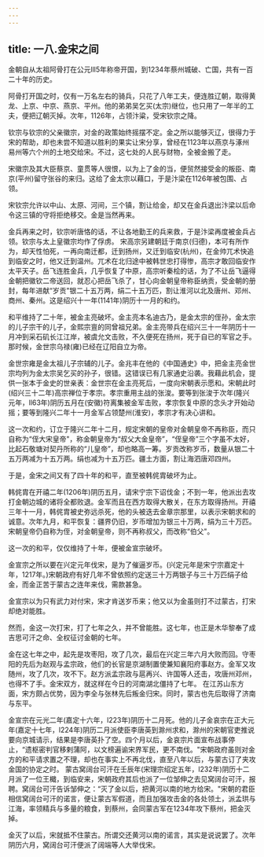 ```yaml
---
---
---
```

title: 一八.金宋之间
---



金朝自从太祖阿骨打在公元lll5年称帝开国，到1234年蔡州城破、亡国，共有一百二十年的历史。

阿骨打开国之时，仅有一万名左右的骑兵，只花了八年工夫，便连胜辽朝，取得黄龙、上京、中京、燕京、平州。他的弟弟吴乞买(太宗)继位，也只用了一年半的工夫，便把辽朝灭掉。次年，1126年，占领汴粱，受宋钦宗之降。

钦宗与钦宗的父亲徽宗，对金的政策始终摇摆不定。金之所以能够灭辽，很得力于宋的帮助，却也未尝不知道以胜利的果实让宋分享，曾经在1123年以燕京与涿州易州等六个州的土地交给宋。不过，这七处的人民与财物，全被金搬了走。

宋徽宗及其大臣蔡京、童贯等人很恨，以为上了金的当，便贸然接受金的叛臣、南京(平州)留守张谷的来归。这给了金太宗以藉口，于是汴梁在1126年被包围、占领。

宋钦宗允许以中山、太原、河间，三个镇，割让给金，却又在金兵退出汴梁以后命令这三镇的守将拒绝移交。金是当然再来。

金兵再来之时，钦宗听唐恪的话，不让各地勤王的兵来救，于是汴梁再度被金兵占领。钦宗与太上皇徽宗均作了俘虏。 宋高宗另建朝廷于南京(归德)，本可有所作为，却天性怕死，一再向南迁都，迁到扬州，又迁到临安(杭州)，在金帅兀术快追到临安之时，他又迁到温州。兀术在北归途中被韩世忠打得惨，高宗才敢回临安作太平天子。岳飞连胜金兵，几乎恢复了中原，高宗听秦桧的话，为了不让岳飞逼得金朝把徽钦二帝送回，就忍心把岳飞杀了，甘心向金朝皇帝称臣纳贡，受金朝的册封，每年进献“岁贡"银二十五万两，绢二十五万匹，割让淮河以北及唐州、邓州、商州、秦州。这是绍兴十一年(1141年)阴历十一月的和约。

和平维持了二十年，被金主亮破坏。金主亮本名迪古乃，是金太宗的侄孙，金太宗的儿子宗干的儿子，金熙宗亶的同曾祖兄弟。金主亮带兵在绍兴三十一年阴历十一月冲到采石矶长江江岸，被虞允文击败，不久便死在扬州，死于自已的军官之手。那时候，金世宗乌禄(雍)已经在辽阳自立为帝。

金世宗雍是金太祖儿子宗辅的儿子。金兆丰在他的《中国通史》中，把金主亮金世宗均列为金太宗吴乞买的孙子，很错。这错误已有几家通史沿袭。我藉此机会，提供一张本于金史的世亲表：金世宗在金主亮死后，一度向宋朝表示愿和。宋朝此时(绍兴三十二年)高宗禅位于孝宗。孝宗重用主战的张浚。要等到张浚于次年(隆兴元年，ll63年)阴历五月在(安徽)符离集被金军击败，孝宗恢复中原的念头才开始动摇；要等到隆兴二年十一月金军占领楚州(淮安)，孝宗才有决心讲和。

这一次和约，订立于隆兴二年十二月，规定宋朝的皇帝对金朝皇帝不再称臣，而只自称为“侄大宋皇帝"，称金朝皇帝为“叔父大金皇帝”，“侄皇帝”三个字虽不太好，比起石敬塘对契丹所称的“儿皇帝”，却也略高一筹。岁贡改称岁币，数量从银二十五万两减为十五万两。绢也减为十五万匹。疆土方面，割让海泗唐邓四州。

于是，金宋之间又有了四十年的和平，直至被韩侂胄破坏为止。

韩侂胄在开禧二年(1206年)阴历五月，请宋宁宗下诏伐金；不到一年，他派出去攻打金朝边城的诸将全都败退。金军而且在西方取得大散关，在东方取得扬州。开禧三年十一月，韩侂胄被史弥远杀死，他的头被迭去金章宗那里，以表示宋朝求和的诚意。次年九月，和平恢复：疆界仍旧，岁币增加为银三十万两，绢为三十万匹。宋朝皇帝仍自称为侄，对金朝皇帝，则不再称叔父，而改称“伯父"。

这一次的和平，仅仅维持了十年，便被金宣宗破坏。

金宣宗之所以要在兴定元年伐宋，是为了催逼岁币。(兴定元年是宋宁宗嘉定十年，1217年。)宋朝政府有好几年不曾依照约定送三十万两银子与三十万匹绢子给金，而金正苦于蒙古之连年来伐，需款甚急。

金宣宗以为只有武力对付宋，宋才肯送岁币来；他又以为金虽则打不过蒙古，打宋却绝对能胜。

然而，金这一次打宋，打了七年之久，并不曾能胜。这七年，也正是木华黎奉了成吉思可汗之命、全权征讨金朝的七年。

金在这七年之中，起先是攻枣阳，攻了几次，最后在兴定三年六月大败而回。守枣阳的先后为赵观与孟宗政，他们的长官是京湖制置使兼知襄阳府事赵方。金军又攻随州，攻了几次，攻不下。赵方派孟宗政与扈再兴、许国等人还击，攻唐州邓州，也得不了手。金宋双方，就这样在今日的河南湖北僵持了七年。 在江苏山东方面，宋方颇占优势，因为李全与张林先后叛金归宋。同时，蒙古也先后取得了济南与东平。

金宣宗在元光二年(嘉定十六年，l223年)阴历十二月死。他的儿子金哀宗在正大元年(嘉定十七年，l224年)阴历二月派使臣李唐英到滁州求和，滁州的宋朝官吏推说要向京城请示，结果是李唐英扑了空。四个月以后，金哀宗片面宣布战事停止，“遗枢密判官移剌蒲阿，以文榜遍谕宋界军民，更不南伐。"宋朝政府虽则对金方的和平请求置之不理，却也在事实上不再北伐，直至八年以后，与蒙古订了夹攻金国的协定之时。 蒙古窝阔台可汗在壬辰年(宋理宗绍定五年，l232年)阴历十二月派了一位王檝，到临安来，宋朝政府其后也派了一位邹伸之去见窝阔台可汗，报聘。窝阔台可汗告诉邹伸之：“灭了金以后，把黄河以南的地方给宋。"宋朝的君臣相信窝阔台可汗的诺言，便让蒙古军假道，而且加强攻击金的各处领土，派孟珙与江海，率领精兵与多量的粮食，到蔡州，会同蒙古军在1234年攻下蔡州，把金灭掉。

金灭了以后，宋就抵不住蒙古。所谓交还黄河以南的诺言，其实是说说罢了。次年阴历六月，窝阔台可汗便派了阔端等人大举伐宋。